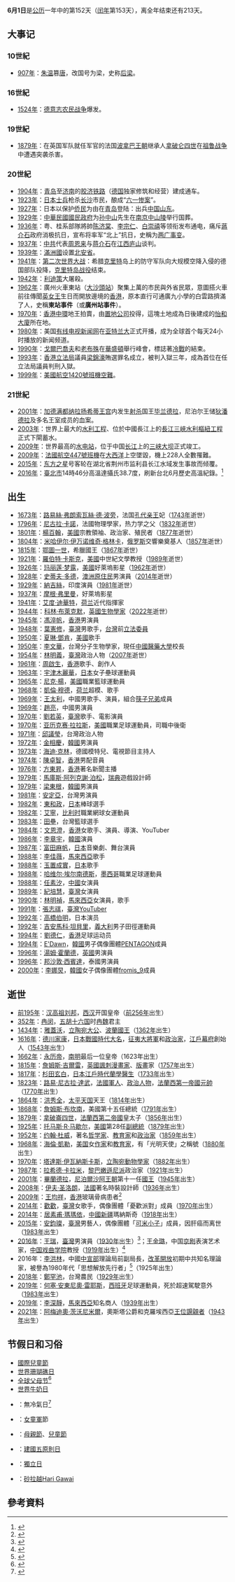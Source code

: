 {{DayInMonth|6}}
'''6月1日'''是[[公历|公历]]一年中的第152天（[[闰年|闰年]]第153天），离全年结束还有213天。

== 大事记 ==
=== 10世紀 ===
* [[907年|907年]]：[[朱温|朱温]]篡[[唐朝|唐]]，改国号为梁，史称[[后梁|后梁]]。

=== 16世紀 ===
* [[1524年|1524年]]：[[德意志农民战争|德意志农民战争]]爆发。

=== 19世紀 ===
* [[1879年|1879年]]：在英国军队就任军官的法国[[波拿巴王朝|波拿巴王朝]]继承人[[拿破仑四世|拿破仑四世]]在[[祖鲁战争|祖鲁战争]]中遭遇突袭杀害。

=== 20世紀 ===
* [[1904年|1904年]]：[[青岛|青岛]]至[[济南|济南]]的[[胶济铁路|胶济铁路]]（[[德国|德国]]独家修筑和经营）建成通车。
* [[1923年|1923年]]：[[日本|日本]][[士兵|士兵]]枪杀[[长沙|长沙]]市民，酿成“[[長沙六一慘案|六一惨案]]”。
* [[1927年|1927年]]：日本以保护[[侨民|侨民]]为由在[[青岛|青岛]]登陆：出兵[[中国|中国]][[山东|山东]]。
* [[1929年|1929年]]：[[中華民國|中華民國]][[國民政府|國民政府]]为[[孫中山|孙中山]]先生在[[南京市|南京]][[中山陵|中山陵]]举行国葬。
* [[1936年|1936年]]：粤、桂系部隊將帥[[陈济棠|陈济棠]]、[[李宗仁|李宗仁]]、[[白崇禧|白崇禧]]等领衔发布通电，痛斥[[蔣介石|蔣介石]]政府消极抗日，宣布将率军“北上”抗日，史稱为[[两广事变|两广事变]]。
* [[1937年|1937年]]：[[中国共产党|中共]]代表[[周恩来|周恩来]]与[[蒋介石|蒋介石]]在[[江西省|江西]][[庐山|庐山]]谈判。
* [[1939年|1939年]]：[[滿洲國|滿洲國]]设置[[北安省|北安省]]。
* [[1941年|1941年]]：[[第二次世界大战|第二次世界大战]]：希腊[[克里特|克里特]]岛上的防守军队向大规模空降入侵的德国部队投降，[[克里特岛战役|克里特岛战役]]结束。
* [[1942年|1942年]]：[[利迪策|利迪策]]大屠殺。
* [[1962年|1962年]]：廣州火車東站（[[大沙头站|大沙頭站]]）聚集上萬的市民與外省民眾，意圖搭火車前往傳聞[[伊丽莎白二世|英女王]]生日而開放邊境的[[英屬香港|香港]]，原本直行可通廣九小學的白雲路擠滿了人，史稱'''東站事件'''（或'''廣州站事件'''）。
* [[1970年|1970年]]：[[香港|香港]][[中環|中環]]地王拍賣，由[[香港置地|置地公司]]投得，這塊土地成為日後建成的[[怡和大廈|怡和大廈]]所在地。
* [[1980年|1980年]]：美国[[有线电视新闻网|有线电视新闻网]]在[[亚特兰大|亚特兰大]]正式开播，成为全球首个每天24小时播放的新闻频道。
* [[1990年|1990年]]：[[米哈伊尔·谢尔盖耶维奇·戈尔巴乔夫|戈爾巴喬夫]]和[[乔治·H·W·布什|老布殊]]在[[华盛顿哥伦比亚特区|華盛頓]]舉行峰會，標誌著[[冷戰|冷戰]]的結束。
* [[1993年|1993年]]：[[香港立法局|香港立法局]]議員[[梁錦濠|梁錦濠]]賄選罪名成立，被判入獄三年，成為首位在任立法局議員判刑入獄。
* [[1999年|1999年]]：[[美國航空1420號班機空難|美國航空1420號班機空難]]。

=== 21世紀 ===
* [[2001年|2001年]]：[[加德满都|加德满都]][[纳拉扬希蒂王宫|纳拉扬希蒂王宫]]内发生[[尼泊尔王室枪击事件|射杀]]国王[[毕兰德拉|毕兰德拉]]，尼泊尔王储[[狄潘德拉|狄潘德拉]]及多名王室成员的血案。
* [[2003年|2003年]]：世界上最大的[[水利工程|水利工程]]、位於中國長江上的[[長江三峽水利樞紐工程|長江三峽水利樞紐工程]]正式下閘蓄水。
* [[2009年|2009年]]：世界最高的[[水电站|水电站]]，位于中国[[长江|长江]]上的[[三峡大坝|三峡大坝]]正式竣工。
* [[2009年|2009年]]：[[法國航空447號班機空難|法國航空447號班機]]在[[大西洋|大西洋]]上空墜毀，機上228人全數罹難。
* [[2015年|2015年]]：[[东方之星号客轮翻沉事件|东方之星]]号客轮在湖北省荆州市监利县长江水域发生事故而倾覆。
* [[2016年|2016年]]：[[臺北市|臺北市]]14時46分高溫達攝氏38.7度，刷新台北6月歷史高溫紀錄。<ref>{{Cite news|url=http://www.cna.com.tw/news/firstnews/201606015015-1.aspx|title=台北38.7度全台最高溫 破6月歷史紀錄[更新]|date=2016-06-01|work=中央社|accessdate=2018-06-01|archive-date=2016-10-13|archive-url=https://web.archive.org/web/20161013221528/http://www.cna.com.tw/news/firstnews/201606015015-1.aspx|dead-url=no}}</ref>

== 出生 ==
* [[1673年|1673年]]：[[路易絲·弗朗索瓦絲·德·波旁|路易絲·弗朗索瓦絲·德·波旁]]，法国[[孔代亲王|孔代亲王]]妃（[[1743年|1743年]]逝世）
* [[1796年|1796年]]：[[尼古拉·卡諾|尼古拉·卡諾]]，法國物理學家，热力学之父（[[1832年|1832年]]逝世）
* [[1801年|1801年]]：[[楊百翰|楊百翰]]，[[美國|美國]]宗教領袖、政治家、殖民者（[[1877年|1877年]]逝世）
* [[1804年|1804年]]：[[米哈伊尔·伊万诺维奇·格林卡|米哈伊尔·伊万诺维奇·格林卡]]，[[俄罗斯|俄罗斯]]交響樂奠基人（[[1857年|1857年]]逝世）
* [[1815年|1815年]]：[[鄂圖一世_(希臘)|鄂圖一世]]，希臘國王（[[1867年|1867年]]逝世）
* [[1921年|1921年]]：[[羅伯特·卡斯克|羅伯特·卡斯克]]，[[美國|美國]]中世紀文學教授（[[1989年|1989年]]逝世）
* [[1926年|1926年]]：[[玛丽莲·梦露|玛丽莲·梦露]]，[[美國|美國]]好萊塢影星（[[1962年|1962年]]逝世）
* [[1928年|1928年]]：[[史蒂夫·多德|史蒂夫·多德]]，[[澳洲原住民|澳洲原住民]]男演員（[[2014年|2014年]]逝世）
* [[1929年|1929年]]：[[納吉絲_(印度演員)|納吉絲]]，印度演員（[[1981年|1981年]]逝世）
* [[1937年|1937年]]：[[摩根·弗里曼|摩根·弗里曼]]，好萊塢影星
* [[1941年|1941年]]：[[艾度·迪華特|艾度·迪華特]]，[[荷兰|荷兰]]近代指揮家
* [[1944年|1944年]]：[[科林·布萊克默|科林·布萊克默]]，[[英國|英國]][[生物學家|生物學家]]（[[2022年|2022年]]逝世）
* [[1945年|1945年]]：[[馮淬帆|馮淬帆]]，[[香港|香港]]男演員
* [[1948年|1948年]]：[[葉憲修|葉憲修]]，[[臺灣|臺灣]]男歌手，[[台灣|台灣]]前[[立法委員|立法委員]]
* [[1950年|1950年]]：[[夏琳·鄧肯|夏琳·鄧肯]]，[[美國|美國]]歌手
* [[1950年|1950年]]：[[李文華_(生物學家)|李文華]]，台灣分子生物學家，現任[[中國醫藥大學|中國醫藥大學]]校長
* [[1954年|1954年]]：[[林明義|林明義]]，[[臺灣|臺灣]]政治人物（[[2007年|2007年]]逝世）
* [[1961年|1961年]]：[[周啟生|周啟生]]，[[香港|香港]]歌手、創作人
* [[1963年|1963年]]：[[宇津木麗華|宇津木麗華]]，[[日本|日本]]女子壘球運動員
* [[1965年|1965年]]：[[尼克·楊_(籃球運動員)|尼克·楊]]，[[美國|美國]]職業籃球運動員
* [[1968年|1968年]]：[[凱倫·穆德|凱倫·穆德]]，[[荷兰|荷兰]]超模、歌手
* [[1969年|1969年]]：[[王太利|王太利]]，中國男歌手、演員，組合[[筷子兄弟|筷子兄弟]]成員
* [[1969年|1969年]]：[[趙亮_(1969年)|趙亮]]，中國男演員
* [[1970年|1970年]]：[[劉若英|劉若英]]，[[臺灣|臺灣]]歌手、電影演員
* [[1970年|1970年]]：[[亚历克赛·拉拉斯|亚历克赛·拉拉斯]]，[[美國|美國]]職業足球運動員，司職中後衛
* [[1971年|1971年]]：[[邱議瑩|邱議瑩]]，台灣政治人物
* [[1972年|1972年]]：[[金相慶|金相慶]]，[[韓國|韓國]]男演員
* [[1973年|1973年]]：[[海迪·克林|海迪·克林]]，德國模特兒、電視節目主持人
* [[1974年|1974年]]：[[陳卓智|陳卓智]]，[[香港|香港]]男配音員
* [[1976年|1976年]]：[[方東昇|方東昇]]，[[香港|香港]]著名新聞主播
* [[1979年|1979年]]：[[馬庫斯·阿列克謝·泊松|馬庫斯·阿列克謝·泊松]]，[[瑞典|瑞典]]遊戲設計師
* [[1979年|1979年]]：[[梁東根|梁東根]]，[[韓國|韓國]]男演員
* [[1981年|1981年]]：[[安定亞|安定亞]]，台灣男演員
* [[1982年|1982年]]：[[東和政|東和政]]，[[日本|日本]]棒球選手
* [[1982年|1982年]]：[[贾斯汀·海宁|艾寧]]，[[比利时|比利时]]職業網球女運動員
* [[1983年|1983年]]：[[田壘|田壘]]，台灣籃球選手
* [[1984年|1984年]]：[[文恩澄|文恩澄]]，[[香港|香港]]女歌手、演員、導演、YouTuber
* [[1986年|1986年]]：[[李章宇|李章宇]]，[[大韩民国|韓國]]演員
* [[1987年|1987年]]：[[富田麻帆|富田麻帆]]，[[日本|日本]]音樂劇、舞台演員
* [[1988年|1988年]]：[[李佳薇_(歌手)|李佳薇]]，[[馬來西亞|馬來西亞]]歌手
* [[1988年|1988年]]：[[玉置成實|玉置成實]]，[[日本|日本]]歌手
* [[1988年|1988年]]：[[哈维尔·埃尔南德斯|哈维尔·埃尔南德斯]]，[[墨西哥|墨西哥]]職業足球運動員
* [[1988年|1988年]]：[[任素汐|任素汐]]，[[中國|中國]]女演員
* [[1989年|1989年]]：[[紀培慧|紀培慧]]，[[臺灣|臺灣]]女演員
* [[1990年|1990年]]：[[林明禎|林明禎]]，[[馬來西亞|馬來西亞]]女演員，歌手
* [[1991年|1991年]]：[[張志祺|張志祺]]，[[臺灣|臺灣]]YouTuber
* [[1992年|1992年]]：[[高橋伯明|高橋伯明]]，日本演员
* [[1992年|1992年]]：[[吉安馬科·坦貝里|吉安馬科·坦貝里]]，[[義大利|義大利]]男子田徑運動員
* [[1994年|1994年]]：[[劉德仁_(足球運動員)|劉德仁]]，[[香港|香港]]足球运动员
* [[1994年|1994年]]：[[E'Dawn|E'Dawn]]，[[韓國|韓國]]男子偶像團體[[Pentagon_(男子組合)|PENTAGON]]成員
* [[1996年|1996年]]：[[湯姆·霍蘭德|湯姆·霍蘭德]]，[[英國|英國]]男演員
* [[1996年|1996年]]：[[邦沙敦·西賓達|邦沙敦·西賓達]]，泰國男演員
* [[2000年|2000年]]：[[李娜炅|李娜炅]]，[[韓國|韓國]]女子偶像團體[[fromis_9|fromis_9]]成員

== 逝世 ==
* [[前195年|前195年]]：[[汉高祖|汉高祖]][[刘邦|刘邦]]，[[西汉|西汉]]开国皇帝（[[前256年|前256年]]出生）
* [[352年|352年]]：[[冉闵|冉闵]]，[[五胡十六国|五胡十六国]]时[[冉魏|冉魏]]君主
* [[1434年|1434年]]：[[雅蓋沃|雅蓋沃]]，[[立陶宛大公|立陶宛大公]]、[[波蘭國王|波蘭國王]]（[[1362年|1362年]]出生）
* [[1616年|1616年]]：[[德川家康|德川家康]]，[[战国时代_(日本)|日本戰國時代]][[大名_(称谓)|大名]]，[[征夷大將軍|征夷大將軍]]和[[政治家|政治家]]，[[江戶|江戶]][[幕府|幕府]]創始人（[[1543年|1543年]]出生）
* [[1662年|1662年]]：[[永历帝|永历帝]]，[[南明|南明]]最后一位皇帝（1623年出生）
* [[1815年|1815年]]：[[詹姆斯·吉爾雷|詹姆斯·吉爾雷]]，[[英國|英國]][[諷刺|諷刺]][[漫畫家|漫畫家]]、[[版畫|版畫]]家（[[1757年|1757年]]出生）
* [[1817年|1817年]]：[[杉田玄白|杉田玄白]]，[[日本|日本]][[江戶時代|江戶時代]][[蘭學|蘭學]][[醫生|醫生]]（[[1733年|1733年]]出生）
* [[1823年|1823年]]：[[路易·尼古拉·達武|路易·尼古拉·達武]]，[[法國|法國]][[軍人|軍人]]、[[政治人物|政治人物]]，[[法蘭西第一帝國|法蘭西第一帝國]][[法國元帥|元帥]]（[[1770年|1770年]]出生）
* [[1864年|1864年]]：[[洪秀全|洪秀全]]，[[太平天国|太平天国]]天王（[[1814年|1814年]]出生）
* [[1868年|1868年]]：[[詹姆斯·布坎南|詹姆斯·布坎南]]，美國第十五任總統（[[1791年|1791年]]出生）
* [[1879年|1879年]]：[[拿破崙四世|拿破崙四世]]，[[法蘭西第二帝國|法蘭西第二帝國]]皇太子（[[1856年|1856年]]出生）
* [[1925年|1925年]]：[[托马斯·R·马歇尔|托马斯·R·马歇尔]]，[[美國|美國]]第28任[[美國副總統|副總統]]（[[1879年|1879年]]出生）
* [[1952年|1952年]]：[[约翰·杜威|约翰·杜威]]，著名[[哲学家|哲学家]]、[[教育家|教育家]]和[[政治家|政治家]]（[[1859年|1859年]]出生）
* [[1968年|1968年]]：[[海倫·凱勒|海倫·凱勒]]，[[美国|美国]]女[[作家|作家]]和[[教育家|教育家]]，有「光明天使」之稱號（[[1880年|1880年]]出生）
* [[1970年|1970年]]：[[塔達斯·伊瓦納斯卡斯|塔達斯·伊瓦納斯卡斯]]，[[立陶宛|立陶宛]][[動物學家|動物學家]]（[[1882年|1882年]]出生）
* [[1987年|1987年]]：[[拉希德·卡拉米|拉希德·卡拉米]]，[[黎巴嫩|黎巴嫩]][[遜尼派|遜尼派]]政治家（[[1921年|1921年]]出生）
* [[2001年|2001年]]：[[畢蘭德拉|畢蘭德拉]]，[[尼泊爾|尼泊爾]][[沙阿王朝|沙阿王朝]]第十一任[[尼泊爾君主列表|國王]]（[[1945年|1945年]]出生）
* [[2008年|2008年]]：[[伊夫·圣洛朗|伊夫·圣洛朗]]，[[法國|法國]]著名時裝設計師（[[1936年|1936年]]出生）
* [[2009年|2009年]]：[[王均祥|王均祥]]，[[香港|香港]]玻璃骨病患者<ref>{{Cite web|url=http://the-sun.on.cc/cnt/news/20090603/00407_007.html|title=玻璃骨祥仔逝世 -|accessdate=2018-06-01|date=2009-06-03|publisher=太陽報|archive-date=2017-05-12|archive-url=https://web.archive.org/web/20170512042054/http://the-sun.on.cc/cnt/news/20090603/00407_007.html|dead-url=no}}</ref>
* [[2014年|2014年]]：[[于佳卉|歡歡]]，[[臺灣|臺灣]]女歌手，偶像團體「憂歡派對」成員（[[1970年|1970年]]出生）
* [[2014年|2014年]]：[[居素甫·瑪瑪依|居素甫·瑪瑪依]]，[[中國|中國]][[新疆|新疆]]瑪納斯奇（[[1918年|1918年]]出生）
* [[2015年|2015年]]：[[安鈞璨|安鈞璨]]，[[臺灣|臺灣]]男藝人，偶像團體「[[可米小子|可米小子]]」成員，因肝癌而离世（[[1983年|1983年]]出生）
* [[2016年|2016年]]：[[王瑞_(演員)|王瑞]]，[[臺灣|臺灣]]男演員（[[1930年|1930年]]出生）<ref name="中央通訊社2016">{{cite news|url=http://www.cna.com.tw/news/firstnews/201606015026-1.aspx|title=金鐘獎視帝王瑞過世 享壽87歲|author=吳琬婷|date=2016-06-01|newspaper=[[中央通訊社|中央通訊社]]|accessdate=2016-06-01|archive-date=2016-06-02|archive-url=https://web.archive.org/web/20160602025709/http://www.cna.com.tw/news/firstnews/201606015026-1.aspx|dead-url=no}}</ref>；[[王金璐|王金璐]]，中国[[京剧|京剧]]表演艺术家，[[中国戏曲学院|中国戏曲学院]]教授（[[1919年|1919年]]出生）<ref>{{Cite web|url=http://ent.ifeng.com/a/20160601/42629008_0.shtml|title=97岁京剧武生泰斗王金璐去世 曾担忧武生培养难|accessdate=2017-03-10|author=|date=2016-06-01|work=|publisher=凤凰网|archive-date=2017-03-12|archive-url=https://web.archive.org/web/20170312062336/http://ent.ifeng.com/a/20160601/42629008_0.shtml|dead-url=no}}</ref>
*2016年：[[李洪林_(1925年)|李洪林]]，中國[[中共中央宣传部|中宣部]]理論局前副局長，[[改革開放|改革開放]]初期中共知名理論家，被譽為1980年代「思想解放先行者」<ref>{{Cite web|url=https://hk.news.appledaily.com/international/daily/article/20160603/19639218|title=上書鄧小平　終結文字獄 中宣部前副局長李洪林去世|accessdate=|author=|date=2016-06-03|publisher=蘋果日報|archive-date=2018-02-05|archive-url=https://web.archive.org/web/20180205184819/https://hk.news.appledaily.com/international/daily/article/20160603/19639218|dead-url=no}}</ref>（1925年出生）
* [[2018年|2018年]]：[[鄭罕池|鄭罕池]]，台灣農民（[[1929年|1929年]]出生）
* [[2019年|2019年]]：[[何塞·安東尼奧·雷耶斯|何塞·安東尼奧·雷耶斯]]，[[西班牙|西班牙]]足球運動員，死於超速駕駛意外（[[1983年|1983年]]出生）
* [[2019年|2019年]]：[[李深靜|李深靜]]，[[馬來西亞|馬來西亞]]知名商人（[[1939年|1939年]]出生）
* [[2021年|2021年]]：[[阿梅迪奧·茨沃尼米爾_(奧斯塔公爵)|阿梅迪奧·茨沃尼米爾]]，奧斯塔公爵和克羅埃西亞[[王位覬覦者|王位覬覦者]]（[[1943年|1943年]]出生）

== 节假日和习俗 ==
* [[六一國際兒童節|國際兒童節]]
* [[世界珊瑚礁日|世界珊瑚礁日]]
* [[全球父母节|全球父母节]]<ref>{{Cite web|title=全球父母节，6月1日|url=https://www.un.org/zh/events/parentsday/index.shtml|accessdate=2018-06-01|publisher=聯合國|archive-url=https://web.archive.org/web/20200413115530/https://www.un.org/zh/events/parentsday/index.shtml|archive-date=2020-04-13|dead-url=no}}</ref>
* [[世界牛奶日|世界牛奶日]]
* {{HK}}：無冷氣日<ref>{{Cite news|url=http://e-info.org.tw/node/23097|title=香港「無冷氣日」 270學校響應省27萬度電|newspaper=台灣環境資訊協會-環境資訊中心|accessdate=2018-06-01|archive-date=2020-04-13|archive-url=https://web.archive.org/web/20200413115530/https://e-info.org.tw/node/23097|dead-url=no}}</ref> 
* {{ROC}}：[[中華民國台灣女童軍|女童軍]]節
* {{MNG}}：[[母親節|母親節]]、[[兒童節|兒童節]]
* {{IDN}}：[[建國五項原則|建國五原則日]]
* {{SAM}}：[[獨立日|獨立日]]
* {{MYS}}：[[砂拉越|砂拉越]][[豐收節|Hari Gawai]]

== 參考資料 ==
{{Commonscat|1 June}}
<div class="references-small">
<references />
</div>
{{月份}}